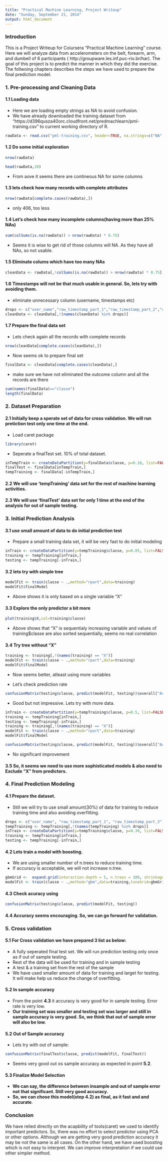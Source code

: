 ```yaml
---
title: "Practical Machine Learning, Project Writeup"
date: "Sunday, September 21, 2014"
output: html_document
---
```


### Introduction

This is a Project Writeup for Coiursera "Practical Machine Learning" course. Here we will analyze data from accelerometers on the belt, forearm, arm, and dumbell of 6 participants ( http://groupware.les.inf.puc-rio.br/har). The goal of this project is to predict the manner in which they did the exercise. 
The follwoing chapters describes the steps we have used to prepare the final prediction model.


### 1. Pre-processing and Cleaning Data

#### 1.1 Loading data

- Here we are loading empty strings as NA to avoid confusion. 
- We have already downloaded the training dataset from "https://d396qusza40orc.cloudfront.net/predmachlearn/pml-training.csv" to current working directory of R.
``` r
rawData <- read.csv("pml-training.csv", header=TRUE, na.strings=c("NA","NaN", " ", ""))
```

#### 1.2 Do some initial exploration
``` r
nrow(rawData)
```
``` r
head(rawData,10)
```
- From aove it seems there are contineous NA for some columns

#### 1.3 lets check how many records with complete attributes
``` r
nrow(rawData[complete.cases(rawData),])
```
- only 406, too less

#### 1.4 Let's check how many incomplete columns(having more than 25% NAs)
``` r
sum(colSums(is.na(rawData)) > nrow(rawData) * 0.75)
```
- Seems it is wise to get rid of those columns will NA. As they have all NAs, so not usable.

#### 1.5 Eliminate colums which have too many NAs
``` r
cleanData <- rawData[,!colSums(is.na(rawData)) > nrow(rawData) * 0.75]
```

#### 1.6 Timestamps will not be that much usable in general. So,  lets try with avoiding them.
- eliminate unnecessary column (username, timestamps etc)
``` r
drops <- c("user_name","raw_timestamp_part_1","raw_timestamp_part_2","cvtd_timestamp")
cleanData <- cleanData[,!(names(cleanData) %in% drops)]
```

#### 1.7 Prepare the final data set 
- Lets check again all the records with complete records
``` r
nrow(cleanData[complete.cases(cleanData),])
```

- Now seems ok to prepare final set
``` r
finalData <- cleanData[complete.cases(cleanData),]
```
- make sure we have not eliminated the outcome column and all the records are there
``` r
sum(names(finalData)=="classe")
length(finalData)
```


### 2. Dataset Preparation 

#### 2.1 Initially keep a sperate set of data for cross validation. We will run pretiction test only one time at the end.

- Load caret package
``` r
library(caret)
```

- Seperate a finalTest set. 10% of total dataset.
``` r
inTempTrain <- createDataPartition(y=finalData$classe, p=0.10, list=FALSE)
finalTest <- finalData[inTempTrain,]
tempTraining <- finalData[-inTempTrain,]
```
#### 2.2 We will use 'tempTraining' data set for the rest of machine learning activities.

#### 2.3 We will use 'finalTest' data set for only 1 time at the end of the analysis for out of sample testing.


### 3. Initial Prediction Analysis

#### 3.1 use small amount of data to do initial prediction test

- Prepare a small training data set, it will be very fast to do initial modeling  
``` r
inTrain <- createDataPartition(y=tempTraining$classe, p=0.05, list=FALSE)
training <- tempTraining[inTrain,]
testing <- tempTraining[-inTrain,]
```

#### 3.2 lets try with simple tree
``` r
modelFit <- train(classe ~ .,method="rpart",data=training)
modelFit$finalModel
```
- Above shows it is only based on a single variable "X"

#### 3.3 Explore the only predictor a bit more
``` r
plot(training$X,col=training$classe)
```

- Above shows that "X" is sequentialy increasing variable and values of training$classe are also sorted sequentially, seems no real correlation

#### 3.4 Try tree without "X"
``` r
training <- training[,!(names(training) == "X")]
modelFit <- train(classe ~ .,method="rpart",data=training)
modelFit$finalModel
````
- Now seems better, atleast using more variables

- Let's check prediction rate
``` r
confusionMatrix(testing$classe, predict(modelFit, testing))$overall["Accuracy"]
```
- Good but not impressive. Lets try with more data.
``` r
inTrain <- createDataPartition(y=tempTraining$classe, p=0.5, list=FALSE)
training <- tempTraining[inTrain,]
testing <- tempTraining[-inTrain,]
training <- training[,!(names(training) == "X")]
modelFit <- train(classe ~ .,method="rpart",data=training)
modelFit$finalModel
```
``` r
confusionMatrix(testing$classe, predict(modelFit, testing))$overall["Accuracy"]
```
- No significant improvement

#### 3.5 So, it seems we need to use more sophisticated models & also need to Exclude "X" from predictors.

### 4. Final Prediction Modeling

#### 4.1 Prepare the dataset.
- Still we will try to use small amount(30%) of data for training to reduce training time and also avoiding overfitting.
``` r
drops <- c("user_name", "raw_timestamp_part_1", "raw_timestamp_part_2", "cvtd_timestamp", "X")
tempTraining <- tempTraining[,!(names(tempTraining) %in% drops)]
inTrain <- createDataPartition(y=tempTraining$classe, p=0.30, list=FALSE)
training <- tempTraining[inTrain,]
testing <- tempTraining[-inTrain,]
```

#### 4.2 Lets train a model with boosting.
- We are using smaller number of n.trees to reduce training time. 
- If accuracy is acceptable, we will not increase n.tree. 
``` r
gbmGrid <-  expand.grid(interaction.depth = 5, n.trees = 100, shrinkage = 0.1)
modelFit <- train(classe ~ .,method="gbm",data=training,tuneGrid=gbmGrid)
```

#### 4.3 Check acuracy using
``` r
confusionMatrix(testing$classe, predict(modelFit, testing))
```

#### 4.4 Accuracy seems encouraging. So, we can go forward for validation.

### 5. Cross validation
#### 5.1 For Cross validation we have prepared 3 list as below:
- A fully seperated final test set. We will run prediction testing only once as if out of sample testing.
- Rest of the data will be used for training and in sample testing
- A test & a training set from the rest of the sample
- We have used smaller amount of data for training and larget for testing. It will make help us reduce the change of overfitting.

#### 5.2 In sample accuracy
- From the point **4.3** it accuracy is very good for in sample testing. Error rate is very low.
- **Our training set was smaller and testing set was larger and still in sample accuracy is very good. So, we think that out of sample error will also be low.**

#### 5.2 Out of Sample accuracy
- Lets try with out of sample:
``` r
confusionMatrix(finalTest$classe, predict(modelFit, finalTest))
```
- Seems very good out os sample accuracy as expected in point **5.2**.


#### 5.3 Finalize Model Selection
- **We can say, the difference between insample and out of sample error not that significant. Still very good accuracy.**
- **So, we can chose this model(step 4.2) as final, as it fast and and accurate**.


### Conclusion
We have relied directly on the acapbility of tools(caret) we used to identify important predictors. 
So, there was no effort to select predictor using PCA or other options. 
Although we are getting very good prediction accuracy it may be not the same is all cases.
On the other hand, we have used boosting which is not easy to interpret. 
We can improve interpretation if we could use other simpler method.